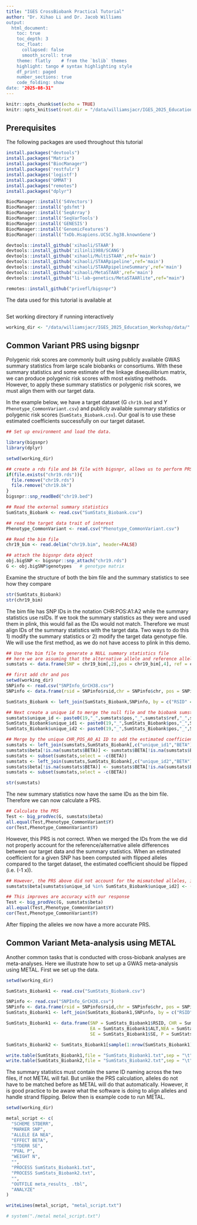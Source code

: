 ```yaml
---
title: "IGES CrossBiobank Practical Tutorial"
author: "Dr. Xihao Li and Dr. Jacob Williams
output:
  html_document:
    toc: true
    toc_depth: 3
    toc_float:
      collapsed: false
      smooth_scroll: true
    theme: flatly    # from the `bslib` themes
    highlight: tango # syntax highlighting style
    df_print: paged
    number_sections: true
    code_folding: show
date: "2025-08-31"
---
```


```r
knitr::opts_chunk$set(echo = TRUE)
knitr::opts_knit$set(root.dir = "/data/williamsjacr/IGES_2025_Education_Workshop/data/")
```

## Prerequisites 

The following packages are used throughout this tutorial

```r
install.packages("devtools")
install.packages("Matrix")
install.packages("BiocManager")
install.packages('restfulr')
install.packages('logistf')
install.packages('GMMAT')
install.packages("remotes")
install.packages("dplyr")

BiocManager::install('S4Vectors')
BiocManager::install('gdsfmt')
BiocManager::install('SeqArray')
BiocManager::install('SeqVarTools')
BiocManager::install('GENESIS')
BiocManager::install('GenomicFeatures')
BiocManager::install('TxDb.Hsapiens.UCSC.hg38.knownGene')

devtools::install_github('xihaoli/STAAR')
devtools::install_github('zilinli1988/SCANG')
devtools::install_github('xihaoli/MultiSTAAR',ref='main')
devtools::install_github('xihaoli/STAARpipeline',ref='main')
devtools::install_github('xihaoli/STAARpipelineSummary',ref='main')
devtools::install_github('xihaoli/MetaSTAAR',ref='main')
devtools::install_github("li-lab-genetics/MetaSTAARlite",ref="main")

remotes::install_github("privefl/bigsnpr")
```

The data used for this tutorial is available at 

```r

```

Set working directory if running interactively

```r
working_dir <- "/data/williamsjacr/IGES_2025_Education_Workshop/data/"
```

## Common Variant PRS using bigsnpr

Polygenic risk scores are commonly built using publicly available GWAS summary statistics from large scale biobanks or consortiums. With these summary statistics and some estimate of the linkage disequilibrium matrix, we can produce polygenic risk scores with most existing methods. However, to apply these summary statistics or polygenic risk scores, we must align them with our target data. 

In the example below, we have a target dataset (G `chr19.bed` and Y `Phenotype_CommonVariant.csv`) and publicly available summary statistics or polygenic risk scores (`SumStats_Biobank.csv`). Our goal is to use these estimated coefficients successfully on our target dataset. 

```r
## Set up environment and load the data. 

library(bigsnpr)
library(dplyr)

setwd(working_dir)

## create a rds file and bk file with bigsnpr, allows us to perform PRS calculations without plink.
if(file.exists("chr19.rds")){
  file.remove("chr19.rds")
  file.remove("chr19.bk") 
}
bigsnpr::snp_readBed("chr19.bed")

## Read the external summary statistics
SumStats_Biobank <- read.csv("SumStats_Biobank.csv")

## read the target data trait of interest
Phenotype_CommonVariant <- read.csv("Phenotype_CommonVariant.csv")

## Read the bim file
chr19_bim <- read.delim("chr19.bim", header=FALSE)

## attach the bigsnpr data object
obj.bigSNP <- bigsnpr::snp_attach("chr19.rds")
G <- obj.bigSNP$genotypes   # genotype matrix
```

Examine the structure of both the bim file and the summary statistics to see how they compare 

```r
str(SumStats_Biobank)
str(chr19_bim)
```

The bim file has SNP IDs in the notation CHR:POS:A1:A2 while the summary statistics use rsIDs. If we took the summary statistics as they were and used them in plink, this would fail as the IDs would not match. Therefore we must align IDs of the summary statistics with the target data. Two ways to do this 1) modify the summary statistics or 2) modify the target data genotype file. We will use the first method, as we do not have access to plink in this demo.

```r
## Use the bim file to generate a NULL summary statistics file
## here we are assuming that the alternative allele and reference allele are the same as what is provided in the bim file. In practice this is often not the case and better to use plink to compute it.
sumstats <- data.frame(SNP = chr19_bim[,2],pos = chr19_bim[,4], ref = chr19_bim[,5], alt = chr19_bim[,6], beta = 0)

## first add chr and pos
setwd(working_dir)
SNPinfo <- read.csv("SNPInfo_GrCH38.csv")
SNPinfo <- data.frame(rsid = SNPinfo$rsid,chr = SNPinfo$chr, pos = SNPinfo$pos38)

SumStats_Biobank <- left_join(SumStats_Biobank,SNPinfo, by = c("RSID" = "rsid"))

## Next create a unique id to merge the null file and the biobank sumstats
sumstats$unique_id <- paste0(19,"_",sumstats$pos,"_",sumstats$ref,"_",sumstats$alt)
SumStats_Biobank$unique_id1 <- paste0(19,"_",SumStats_Biobank$pos,"_",SumStats_Biobank$REF,"_",SumStats_Biobank$ALT)
SumStats_Biobank$unique_id2 <- paste0(19,"_",SumStats_Biobank$pos,"_",SumStats_Biobank$ALT,"_",SumStats_Biobank$REF)

## Merge by the unique CHR_POS_A0_A1 ID to add the estimated coefficients to our NULL file
sumstats <- left_join(sumstats,SumStats_Biobank[,c("unique_id1","BETA")],by = c("unique_id" = "unique_id1"))
sumstats$beta[!is.na(sumstats$BETA)] <- sumstats$BETA[!is.na(sumstats$BETA)]
sumstats <- subset(sumstats,select = -c(BETA))
sumstats <- left_join(sumstats,SumStats_Biobank[,c("unique_id2","BETA")],by = c("unique_id" = "unique_id2"))
sumstats$beta[!is.na(sumstats$BETA)] <- sumstats$BETA[!is.na(sumstats$BETA)]
sumstats <- subset(sumstats,select = -c(BETA))

str(sumstats)
```

The new summary statistics now have the same IDs as the bim file. Therefore we can now calculate a PRS.

```r
## Calculate the PRS
Test <- big_prodVec(G, sumstats$beta)
all.equal(Test,Phenotype_CommonVariant$Y)
cor(Test,Phenotype_CommonVariant$Y)
```

However, this PRS is not correct. When we merged the IDs from the we did not properly account for the reference/alternative allele differences between our target data and the summary statistics. When an estimated coefficient for a given SNP has been computed with flipped alleles compared to the target dataset, the estimated coefficient should be flipped (i.e. (-1 x)).

```r
## However, the PRS above did not account for the mismatched alleles, if the reference allele is different (target data vs training data) we also have to flip beta's
sumstats$beta[sumstats$unique_id %in% SumStats_Biobank$unique_id2] <- (-1)*sumstats$beta[sumstats$unique_id %in% SumStats_Biobank$unique_id2]

## This improves are accuracy with our response
Test <- big_prodVec(G, sumstats$beta)
all.equal(Test,Phenotype_CommonVariant$Y)
cor(Test,Phenotype_CommonVariant$Y)
```

After flipping the alleles we now have a more accurate PRS.

## Common Variant Meta-analysis using METAL

Another common tasks that is conducted with cross-biobank analyses are meta-analyses. Here we illustrate how to set up a GWAS meta-analysis using METAL. First we set up the data.

```r
setwd(working_dir)

SumStats_Biobank1 <- read.csv("SumStats_Biobank.csv")

SNPinfo <- read.csv("SNPInfo_GrCH38.csv")
SNPinfo <- data.frame(rsid = SNPinfo$rsid,chr = SNPinfo$chr, pos = SNPinfo$pos38)
SumStats_Biobank1 <- left_join(SumStats_Biobank1,SNPinfo, by = c("RSID" = "rsid"))

SumStats_Biobank1 <- data.frame(SNP = SumStats_Biobank1$RSID, CHR = SumStats_Biobank1$chr, BP = SumStats_Biobank1$pos, 
                                EA = SumStats_Biobank1$ALT,NEA = SumStats_Biobank1$REF, BETA = SumStats_Biobank1$BETA,
                                SE = SumStats_Biobank1$SE, P = SumStats_Biobank1$PVAL, N = SumStats_Biobank1$N)

SumStats_Biobank2 <- SumStats_Biobank1[sample(1:nrow(SumStats_Biobank1),round(0.8*nrow(SumStats_Biobank1))),]

write.table(SumStats_Biobank1,file = "SumStats_Biobank1.txt",sep = "\t",quote = FALSE,row.names = FALSE)
write.table(SumStats_Biobank2,file = "SumStats_Biobank2.txt",sep = "\t",quote = FALSE,row.names = FALSE)
```

The summary statistics must contain the same ID naming across the two files, if not METAL will fail. But unlike the PRS calculation, alleles do not have to be matched before as METAL will do that automatically. However, it is good practice to be aware what the software is doing to align alleles and handle strand flipping. Below then is example code to run METAL.

```r
setwd(working_dir)

metal_script <- c(
  "SCHEME STDERR",
  "MARKER SNP",
  "ALLELE EA NEA",
  "EFFECT BETA",
  "STDERR SE",
  "PVAL P",
  "WEIGHT N",
  "",
  "PROCESS SumStats_Biobank1.txt",
  "PROCESS SumStats_Biobank2.txt",
  "",
  "OUTFILE meta_results_ .tbl",
  "ANALYZE"
)

writeLines(metal_script, "metal_script.txt")

# system("./metal metal_script.txt")
```

